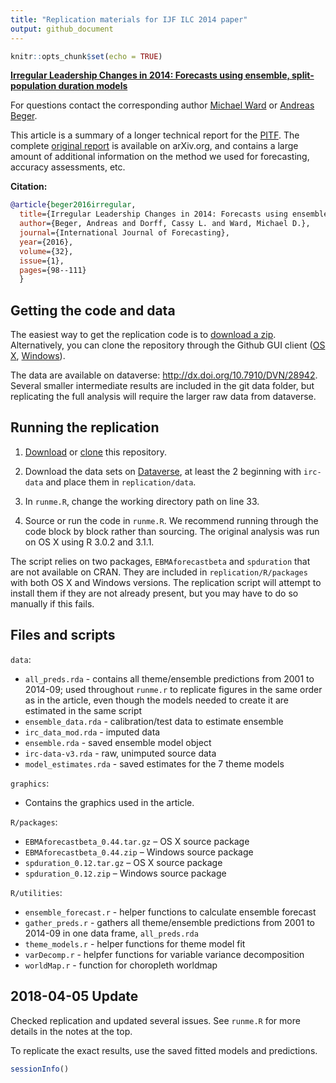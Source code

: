 ```yaml
---
title: "Replication materials for IJF ILC 2014 paper"
output: github_document
---
```


```r
knitr::opts_chunk$set(echo = TRUE)
```

**[Irregular Leadership Changes in 2014: Forecasts using ensemble, split-population duration models](http://www.sciencedirect.com/science/article/pii/S0169207015000485)**

For questions contact the corresponding author [Michael Ward](mailto:michael.don.ward@gmail.com) or [Andreas Beger](mailto:adbeger@gmail.com).

This article is a summary of a longer technical report for the [PITF](http://en.wikipedia.org/wiki/Political_Instability_Task_Force). The complete [original report](http://arxiv.org/abs/1409.7105) is available on arXiv.org, and contains a large amount of additional information on the method we used for forecasting, accuracy assessments, etc.


**Citation:**

```bibtex
@article{beger2016irregular,
  title={Irregular Leadership Changes in 2014: Forecasts using ensemble, split-population duration models},
  author={Beger, Andreas and Dorff, Cassy L. and Ward, Michael D.},
  journal={International Journal of Forecasting},
  year={2016},
  volume={32},
  issue={1},
  pages={98--111}
  }    
```

Getting the code and data
-----

The easiest way to get the replication code is to [download a zip](https://github.com/andybega/ijf-ilc2014/archive/master.zip). Alternatively, you can clone the repository through the Github GUI client ([OS X](https://mac.github.com/), [Windows](https://windows.github.com/)).

The data are available on dataverse: [http://dx.doi.org/10.7910/DVN/28942](http://dx.doi.org/10.7910/DVN/28942). Several smaller intermediate results are included in the git data folder, but replicating the full analysis will require the larger raw data from dataverse. 


Running the replication
-----

1. [Download](https://github.com/andybega/ijf-ilc2014/archive/master.zip) or [clone](github-mac://openRepo/https://github.com/andybega/ijf-ilc2014) this repository. 

2. Download the data sets on [Dataverse](http://dx.doi.org/10.7910/DVN/28942), at least the 2 beginning with `irc-data` and place them in `replication/data`.

3. In `runme.R`, change the working directory path on line 33.

4. Source or run the code in `runme.R`. We recommend running through the code block by block rather than sourcing. The original analysis was run on OS X using R 3.0.2 and 3.1.1.

The script relies on two packages, `EBMAforecastbeta` and `spduration` that are not available on CRAN. They are included in `replication/R/packages` with both OS X and Windows versions. The replication script will attempt to install them if they are not already present, but you may have to do so manually if this fails.

Files and scripts
------

`data`:

* `all_preds.rda` - contains all theme/ensemble predictions from 2001 to 2014-09; used throughout `runme.r` to replicate figures in the same order as in the article, even though the models needed to create it are estimated in the same script   
* `ensemble_data.rda` - calibration/test data to estimate ensemble
* `irc_data_mod.rda` - imputed data
* `ensemble.rda` - saved ensemble model object
* `irc-data-v3.rda` - raw, unimputed source data
* `model_estimates.rda` - saved estimates for the 7 theme models

`graphics`:

* Contains the graphics used in the article.

`R/packages`:

* `EBMAforecastbeta_0.44.tar.gz` – OS X source package
* `EBMAforecastbeta_0.44.zip` – Windows source package
* `spduration_0.12.tar.gz` – OS X source package
* `spduration_0.12.zip` – Windows source package

`R/utilities`:

* `ensemble_forecast.r` - helper functions to calculate ensemble forecast
* `gather_preds.r` - gathers all theme/ensemble predictions from 2001 to 2014-09 in one data frame, `all_preds.rda`
* `theme_models.r` - helper functions for theme model fit
* `varDecomp.r` - helpfer functions for variable variance decomposition
* `worldMap.r` - function for choropleth worldmap


## 2018-04-05 Update

Checked replication and updated several issues. See `runme.R` for more details in the notes at the top. 

To replicate the exact results, use the saved fitted models and predictions. 

```r
sessionInfo()
```

